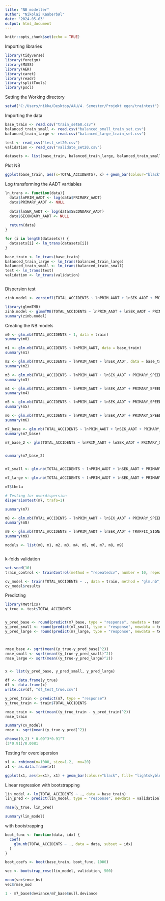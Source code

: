 ```yaml
---
title: "NB modeller"
author: "Nikolai Kaaberbøl"
date: "2024-05-03"
output: html_document
---
```


```r
knitr::opts_chunk$set(echo = TRUE)
```

Importing libraries
```r
library(tidyverse)
library(foreign)
library(MASS)
library(AER)
library(caret)
library(readr)
library(splitTools)
library(pscl)
```



Setting the Working directory
```r
setwd("C:/Users/nikka/Desktop/AAU/4. Semester/Projekt egen/traintest")
```


Importing the data
```r
base_train <- read.csv("train_set60.csv")
balanced_train_small <- read.csv("balanced_small_train_set.csv")
balanced_train_large <- read.csv("balanced_large_train_set.csv")

test <- read_csv("test_set20.csv")
validation <- read_csv("validate_set20.csv")

datasets <- list(base_train, balanced_train_large, balanced_train_small, test, validation)
```

Plot NB
```r
ggplot(base_train, aes(x=TOTAL_ACCIDENTS), x) + geom_bar(colour="black", fill= "lightskyblue1")  + scale_y_log10() + ylab("Log10 of the count") + theme_minimal()
```


Log transforming the AADT vartiables
```r

ln_trans <- function(data){
  data$lnPRIM_AADT <- log(data$PRIMARY_AADT)
  data$PRIMARY_AADT <- NULL
  
  data$lnSEK_AADT <- log(data$SECONDARY_AADT)
  data$SECONDARY_AADT <- NULL
  
  return(data)
}

for (i in length(datasets)) {
  datasets[i] <- ln_trans(datasets[i])
}

base_train <- ln_trans(base_train)
balanced_train_large <- ln_trans(balanced_train_large)
balanced_train_small <- ln_trans(balanced_train_small)
test <- ln_trans(test)
validation <- ln_trans(validation)



```

Dispersion test
```r
zinb.model <- zeroinfl(TOTAL_ACCIDENTS ~ lnPRIM_AADT + lnSEK_AADT + PRIMARY_SPEED_LIMIT + SECONDARY_SPEED_LIMIT + TRAFFIC_SIGNAL + FOUR_WAY_INTERSECTION + THREE_WAY_INTERSECTION, data = base_train, dist = "negbin")

library(glmmTMB)
zinb.model <- glmmTMB(TOTAL_ACCIDENTS ~ lnPRIM_AADT + lnSEK_AADT + PRIMARY_SPEED_LIMIT + SECONDARY_SPEED_LIMIT + TRAFFIC_SIGNAL + FOUR_WAY_INTERSECTION + THREE_WAY_INTERSECTION, data = base_train, ziformula = ~1,  family = "nbinom2")
summary(zinb.model)
```



Creating the NB models
```r
m0 <- glm.nb(TOTAL_ACCIDENTS ~ 1, data = train)
summary(m0)

m1 <- glm.nb(TOTAL_ACCIDENTS ~ lnPRIM_AADT, data = base_train)
summary(m1)

m2 <- glm.nb(TOTAL_ACCIDENTS ~ lnPRIM_AADT + lnSEK_AADT, data = base_train)
summary(m2)

m3 <- glm.nb(TOTAL_ACCIDENTS ~ lnPRIM_AADT + lnSEK_AADT + PRIMARY_SPEED_LIMIT, data = base_train)
summary(m3)

m4 <- glm.nb(TOTAL_ACCIDENTS ~ lnPRIM_AADT + lnSEK_AADT + PRIMARY_SPEED_LIMIT + SECONDARY_SPEED_LIMIT, data = file)
summary(m4)

m5 <- glm.nb(TOTAL_ACCIDENTS ~ lnPRIM_AADT + lnSEK_AADT + PRIMARY_SPEED_LIMIT + SECONDARY_SPEED_LIMIT + TRAFFIC_SIGNAL, data = file)
summary(m5)

m6 <- glm.nb(TOTAL_ACCIDENTS ~ lnPRIM_AADT + lnSEK_AADT + PRIMARY_SPEED_LIMIT + SECONDARY_SPEED_LIMIT + TRAFFIC_SIGNAL + FOUR_WAY_INTERSECTION, data = base_train)
summary(m6)

m7_base <- glm.nb(TOTAL_ACCIDENTS ~ lnPRIM_AADT + lnSEK_AADT + PRIMARY_SPEED_LIMIT + SECONDARY_SPEED_LIMIT + TRAFFIC_SIGNAL + FOUR_WAY_INTERSECTION + THREE_WAY_INTERSECTION, data = base_train)
summary(m7_base)

m7_base_2 <- glm(TOTAL_ACCIDENTS ~ lnPRIM_AADT + lnSEK_AADT + PRIMARY_SPEED_LIMIT + SECONDARY_SPEED_LIMIT + TRAFFIC_SIGNAL + FOUR_WAY_INTERSECTION + THREE_WAY_INTERSECTION, data = base_train, family = "gaussian")


summary(m7_base_2)


m7_small <- glm.nb(TOTAL_ACCIDENTS ~ lnPRIM_AADT + lnSEK_AADT + PRIMARY_SPEED_LIMIT + SECONDARY_SPEED_LIMIT + TRAFFIC_SIGNAL + FOUR_WAY_INTERSECTION + THREE_WAY_INTERSECTION, data = balanced_train_small)

m7_large <- glm.nb(TOTAL_ACCIDENTS ~ lnPRIM_AADT + lnSEK_AADT + PRIMARY_SPEED_LIMIT + SECONDARY_SPEED_LIMIT + TRAFFIC_SIGNAL + FOUR_WAY_INTERSECTION + THREE_WAY_INTERSECTION, data = balanced_train_large)

m7$theta

# Testing for overdispersion
dispersiontest(m7, trafo=1)

summary(m7)

m8 <- glm.nb(TOTAL_ACCIDENTS ~ lnPRIM_AADT + lnSEK_AADT + PRIMARY_SPEED_LIMIT + SECONDARY_SPEED_LIMIT + TRAFFIC_SIGNAL + THREE_WAY_INTERSECTION, data = file)
summary(m8)

m9 <- glm.nb(TOTAL_ACCIDENTS ~ lnPRIM_AADT + lnSEK_AADT + TRAFFIC_SIGNAL, data = file)
summary(m9)

models <- list(m0, m1, m2, m3, m4, m5, m6, m7, m8, m9)



```


k-folds validation
```r
set.seed(10)
train_control <- trainControl(method = "repeatedcv", number = 10, repeats = 3, verboseIter = TRUE)

cv_model <- train(TOTAL_ACCIDENTS ~ ., data = train, method = "glm.nb", trControl=train_control)
cv_model$results
```


Predicting
```r
library(Metrics)
y_true <- test$TOTAL_ACCIDENTS


y_pred_base <- round(predict(m7_base, type = "response", newdata = test))
y_pred_small <- round(predict(m7_small, type = "response", newdata = test))
y_pred_large <- round(predict(m7_large, type = "response", newdata = test))



rmse_base <- sqrt(mean((y_true-y_pred_base)^2))
rmse_small <- sqrt(mean((y_true-y_pred_small)^2))
rmse_large <- sqrt(mean((y_true-y_pred_large)^2))


x <- list(y_pred_base, y_pred_small, y_pred_large)

df <- data.frame(y_true)
df <- data.frame(x)
write.csv(df, "df_test_true.csv")

```

```r
y_pred_train <- predict(m7, type = "response")
y_true_train <- train$TOTAL_ACCIDENTS

rmse_train <- sqrt(mean((y_true_train - y_pred_train)^2))
rmse_train
```


```r
summary(cv_model)
rmse <- sqrt(mean((y_true-y_pred)^2))
```


```r
choose(9,2) * 0.09^3*0.91^7
(3*0.91)/0.0081
```

Testing for overdispersion
```r
x1 <- rnbinom(n=1000, size=1.2,  mu=20)
x1 <- as.data.frame(x1)

ggplot(x1, aes(x=x1), x1) + geom_bar(colour="black", fill= "lightskyblue1") + ylab("The count") + theme_minimal()
```


Linear regression with bootstrapping
```r
lin_model <- lm(TOTAL_ACCIDENTS ~ ., data = base_train)
lin_pred <- predict(lin_model, type = "response", newdata = validation)

rmse(y_true, lin_pred)

summary(lin_model)
```

with bootstrapping
```r
boot_func <- function(data, idx) {
  coef(
    glm.nb(TOTAL_ACCIDENTS ~ ., data = data, subset = idx)
  )
}

boot_coefs <- boot(base_train, boot_func, 1000)

vec <- bootstrap_rmse(lin_model, validation, 500)

mean(vec$rmse_bs)
vec$rmse_mod
```

```r
1 - m7_base$deviance/m7_base$null.deviance
```

